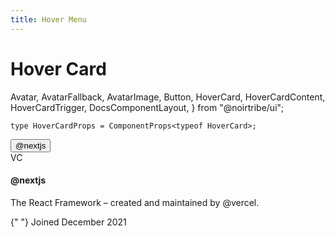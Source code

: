 ```yaml
---
title: Hover Menu
---
```


# Hover Card

  Avatar,
  AvatarFallback,
  AvatarImage,
  Button,
  HoverCard,
  HoverCardContent,
  HoverCardTrigger,
  DocsComponentLayout,
} from "@noirtribe/ui";

```tsx
type HoverCardProps = ComponentProps<typeof HoverCard>;
```

<div className="pb-24">
  <DocsComponentLayout
    propInfo={[
      {
        name: "className",
        type: "string",
        defaultValue: "undefined",
        description: "The CSS class name for styling the button.",
      },
    ]}
  >
    <HoverCard>
      <HoverCardTrigger asChild>
        <Button variant="link">@nextjs</Button>
      </HoverCardTrigger>
      <HoverCardContent className="w-80 bg-secondary">
        <div className="flex justify-between space-x-4">
          <Avatar>
            <AvatarImage src="https://github.com/vercel.png" />
            <AvatarFallback>VC</AvatarFallback>
          </Avatar>
          <div className="space-y-1">
            <h4 className="text-sm font-semibold">@nextjs</h4>
            <p className="text-sm">
              The React Framework – created and maintained by @vercel.
            </p>
            <div className="flex items-center pt-2">
              <CalendarDays className="mr-2 h-4 w-4 opacity-70" />{" "}
              <span className="text-xs text-muted-foreground">
                Joined December 2021
              </span>
            </div>
          </div>
        </div>
      </HoverCardContent>
    </HoverCard>
  </DocsComponentLayout>
</div>
